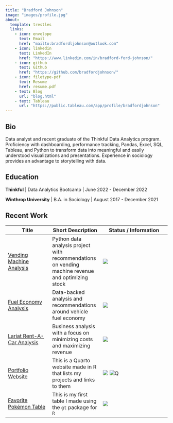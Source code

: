 ```yaml
---
title: "Bradford Johnson"
image: "images/profile.jpg"
about:
  template: trestles
  links:
    - icon: envelope 
      text: Email
      href: "mailto:bradfordljohnson@outlook.com"
    - icon: linkedin
      text: LinkedIn
      href: "https://www.linkedin.com/in/bradford-ford-johnson/"
    - icon: github
      text: Github
      href: "https://github.com/bradfordjohnson/"
    - icon: filetype-pdf
      text: Resume
      href: resume.pdf
    - text: Blog
      url: "blog.html"
    - text: Tableau
      url: "https://public.tableau.com/app/profile/bradfordjohnson"
---
```


::: column-page
## Bio

Data analyst and recent graduate of the Thinkful Data Analytics program. Proficiency with dashboarding, performance tracking, Pandas, Excel, SQL, Tableau, and Python to transform data into meaningful and easily understood visualizations and presentations. Experience in sociology provides an advantage to storytelling with data.

<p>

</p>

## Education

**Thinkful** \| Data Analytics Bootcamp \| June 2022 - December 2022

**Winthrop University** \| B.A. in Sociology \| August 2017 - December 2021

<p>

</p>

## Recent Work

| Title                                                                               | Short Description                                                                                 | Status / Information                                                                                                            |
|-------------------------------------------------------------------------------------|---------------------------------------------------------------------------------------------------|---------------------------------------------------------------------------------------------------------------------------------|
| [Vending Machine Analysis](https://github.com/bradfordjohnson/vending-machines)     | Python data analysis project with recommendations on vending machine revenue and optimizing stock | ![](https://img.shields.io/badge/%E2%9C%85-Complete-limegreen)                                                                  |
| [Fuel Economy Analysis](https://ford-johnson.com/projects/fuel-economy/)            | Data-backed analysis and recommendations around vehicle fuel economy                              | ![](https://img.shields.io/badge/%E2%9C%85-Complete-limegreen)                                                                  |
| [Lariat Rent-A-Car Analysis](https://ford-johnson.com/projects/lariat-rentals/)     | Business analysis with a focus on minimizing costs and maximizing revenue                         | ![](https://img.shields.io/badge/%E2%9C%85-Complete-limegreen)                                                                  |
| [Portfolio Website](https://ford-johnson.com/)                                      | This is a Quarto website made in R that lists my projects and links to them                       | ![](https://img.shields.io/badge/%E2%8F%B3-Ongoing%20project-orange) ![Q](https://img.shields.io/badge/%F0%9F%93%96-Quarto-9cf) |
| [Favorite Pokémon Table](https://github.com/bradfordjohnson/favorite-pokemon-table) | This is my first table I made using the `gt` package for `R`                                      | ![](https://img.shields.io/badge/%E2%9C%85-Complete-limegreen)                                                                  |
:::
